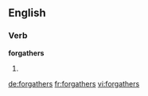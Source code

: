 ==English==

===Verb===
'''forgathers'''

# {{en-third-person singular of|forgather}}

[[de:forgathers]]
[[fr:forgathers]]
[[vi:forgathers]]